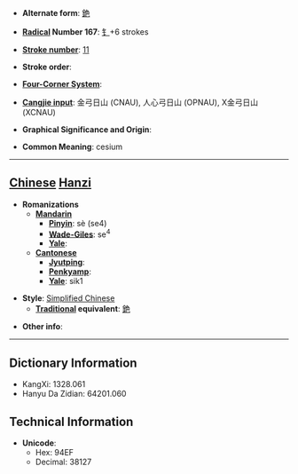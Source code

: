 * '''Alternate form''': [[銫]]

* '''[[Wiktionary:Chinese radical index| Radical]] Number 167''': [[Wiktionary:Chinese radical index 钅|钅]]+6 strokes

* '''[[Wiktionary:Chinese total strokes index|Stroke number]]''': [[Wiktionary:Chinese total strokes index 11|11]]

* '''Stroke order''': 

* '''[[Wiktionary:Chinese four corner index|Four-Corner System]]''': 

* '''[[Wiktionary:Chinese Cangjie index|Cangjie input]]''': 金弓日山 (CNAU), 人心弓日山 (OPNAU), X金弓日山 (XCNAU)

* '''Graphical Significance and Origin''': 

* '''Common Meaning''': cesium

----

== [[Chinese]] [[Hanzi]] ==

* '''Romanizations'''
** '''[[Mandarin]]'''
*** '''[[Pinyin]]''': sè (se4)
*** '''[[Wade-Giles]]''': se<sup>4</sup>
*** '''[[Yale]]''': 
** '''[[Cantonese]]'''
*** '''[[Jyutping]]''':
*** '''[[Penkyamp]]''': 
*** '''[[Yale]]''': sik1

* '''Style''': [[Simplified Chinese]] 
** '''[[Traditional Chinese|Traditional]] equivalent''': [[銫]]

* '''Other info''': 

----

== Dictionary Information ==

* KangXi: 1328.061
* Hanyu Da Zidian: 64201.060

== Technical Information ==

* '''Unicode''':
** Hex: 94EF
** Decimal: 38127